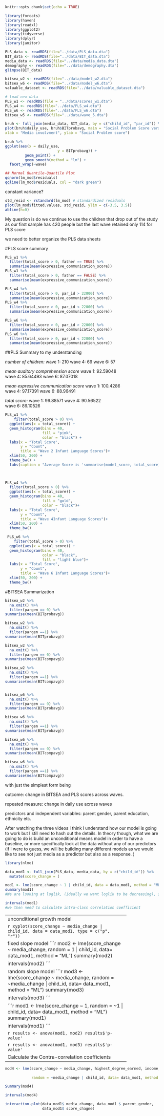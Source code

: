 

```r
knitr::opts_chunk$set(echo = TRUE)
```

```r
library(forcats)
library(haven)
library(readxl)
library(ggplot2)
library(tidyverse)
library(dplyr)
library(janitor)
```

```r
PLS_data <- readRDS(file="../data/PLS_data.dta")
BIT_data <- readRDS(file="../data/BIT_data.dta")
media_data <- readRDS(file="../data/media_data.dta")
demography <- readRDS(file="../data/demography.dta")
glimpse(BIT_data)
```

```r
bitsea_w2 <- readRDS(file="../data/model_w2.dta")
bitsea_w6 <- readRDS(file="../data/model_w6.dta")
valuable_dataset <- readRDS(file="../data/valuable_dataset.dta")

# load new data
PLS_w1 <- readRDS(file = "../data/scores_w1.dta")
PLS_w4 <- readRDS(file="../data/PLS_w4.dta")
PLS_w6 <- readRDS(file="../data/PLS_w6.dta")
bitsea_w5 <- readRDS(file="../data/wave_5.dta")

```


```r
bruh <- full_join(media_data, BIT_data, by = c("child_id", "par_id")) %>% 
plot(bruh$daily_use, bruh$BITprobavg, main = "Social Problem Score versus media involvment",
xlab = "Media involvment", ylab = "Social Problem score")

bruh %>% 
ggplot(aes(x = daily_use,
                        y = BITprobavg)) +
         geom_point() +
         geom_smooth(method = "lm") +
  facet_wrap(~wave)
```

```r
## Normal Quantile-Quantile Plot
qqnorm(lm_mod$residuals)
qqline(lm_mod$residuals, col = "dark green")
```


constant variance?
```r
std_resid <- rstandard(lm_mod) # standardized residuals
plot(lm_mod$fitted.values, std_resid, ylim = c(-3.5, 3.5))
abline(h=0)
```


My question is do we continue to use the children that drop out of the study as our first sample has 420 people but the last wave retained only 114 for PLS score

we need to better organize the PLS data sheets 

#PLS score summary
```r
PLS_w1 %>% 
  filter(total_score > 0, father == TRUE) %>%
  summarise(mean(expressive_communication_score))
PLS_w1 %>% 
  filter(total_score > 0, father == FALSE) %>%
  summarise(mean(expressive_communication_score))

PLS_w4 %>%
  filter(total_score > 0, par_id > 22000) %>%
  summarise(mean(expressive_communication_score))
PLS_w4 %>%
  filter(total_score > 0, par_id < 22000) %>%
  summarise(mean(expressive_communication_score))

PLS_w6 %>%
  filter(total_score > 0, par_id > 22000) %>%
  summarise(mean(expressive_communication_score))
PLS_w6 %>%
  filter(total_score > 0, par_id < 22000) %>%
  summarise(mean(expressive_communication_score))
```
##PLS Summary to my understanding

_number of children:_
wave 1: 210
wave 4: 69
wave 6: 57

_mean auditory comprehension score_
wave 1: 92.59048	
wave 4: 85.64493
wave 6: 87.07018

_mean expressive communication score_
wave 1: 100.4286	
wave 4: 97.17391
wave 6: 88.96491

_total score:_
wave 1: 96.88571
wave 4: 90.56522	
wave 6: 86.10526

```r
PLS_w1 %>% 
    filter(total_score > 0) %>% 
  ggplot(aes(x = total_score)) +
  geom_histogram(bins = 40,
                 fill = "pink",
                 color = "black") +
  labs(x = "Total Score",
       y = "Count",
       title = "Wave 2 Infant Language Scores")+
  xlim(50, 200) +
  theme_bw() +
  labs(caption = "Average Score is 'summarise(model_score, total_score)'")
  
  

PLS_w4 %>% 
  filter(total_score > 0) %>% 
  ggplot(aes(x = total_score)) +
  geom_histogram(bins = 40,
                 fill = "gold",
                 color = "black")+
  labs(x = "Total Score",
       y = "Count",
       title = "Wave 4Infant Language Scores")+
  xlim(50, 200) +
  theme_bw()

 PLS_w6 %>% 
    filter(total_score > 0) %>% 
  ggplot(aes(x = total_score)) +
  geom_histogram(bins = 40,
                 color = "black",
                 fill = "light blue")+
  labs(x = "Total Score",
       y = "Count",
       title = "Wave 6 Infant Language Scores")+
  xlim(50, 200) +
  theme_bw()
```

#BITSEA Summarization   
```r
bitsea_w2 %>% 
  na.omit() %>% 
  filter(pargen == 0) %>% 
summarise(mean(BITprobavg))

bitsea_w2 %>% 
  na.omit() %>% 
  filter(pargen ==1) %>% 
summarise(mean(BITprobavg))

bitsea_w2 %>% 
  na.omit() %>% 
  filter(pargen == 0) %>% 
summarise(mean(BITcompavg))

bitsea_w2 %>% 
  na.omit() %>% 
  filter(pargen ==1) %>% 
summarise(mean(BITcompavg))


bitsea_w6 %>% 
  na.omit() %>% 
  filter(pargen == 0) %>% 
summarise(mean(BITprobavg))

bitsea_w6 %>% 
  na.omit() %>% 
  filter(pargen ==1) %>% 
summarise(mean(BITprobavg))

bitsea_w6 %>% 
  na.omit() %>% 
  filter(pargen == 0) %>% 
summarise(mean(BITcompavg))

bitsea_w6 %>% 
  na.omit() %>% 
  filter(pargen ==1) %>% 
summarise(mean(BITcompavg))


```

with just the simplest form being

outcome: 
change in BITSEA and PLS scores across waves.

repeated measure: 
change in daily use across waves

predictors and independent variables: 
parent gender, parent education, ethnicity etc.


After watching the three videos I think I understand how our model is going to work but I still need to hash out the details. In theory though, what we are going to do is build an unconditional means model in order to have a baseline, or more specifically look at the data without any of our predictors (if I were to guess, we will be building many different models as we would like to see not just media as a predictor but also as a response. )



```r
library(nlme)
```

```r
data_mod1 <- full_join(PLS_data, media_data, by = c("child_id")) %>% 
  mutate(score_change = )
```

```r
mod1 <- lme(score_change ~ 1 | child_id, data = data_mod1, method = "ML")
summary(mod1)
#We are looking at loglik, (Ideally we want loglik to be decreasing), stddiv, fixed effects (intercept value )
```

```r
intervals(mod1)
#we then need to calculate intra-class correlation coefficient
```


--------------------------------------------------------
unconditional growth model
```r
library(lattice)
```

```r
xyplot(score_change ~ media_change | child_id, data = data_mod1, type = c("p", "r"))
```


fixed slope model 
```r
mod2 <- lme(score_change ~ media_change, random = 1 | child_id, data= data_mod1, method = "ML")
summary(mod2)

intervals(mod2)
```

random slope model 
```r
mod3 <- lme(score_change ~ media_change, random = ~media_change | child_id, data= data_mod1, method = "ML")
summary(mod3)

intervals(mod3)
```

```r
mod1 <- lme(score_change ~ 1, random = ~1 | child_id, data= data_mod1, method = "ML")
summary(mod1)

intervals(mod1)
```

```r
results <- anova(mod1, mod2)
results$'p-value'
```

```r
results <- anova(mod1, mod3)
results$'p-value'
```

Calculate the Contra-correlation coefficients 

--------------------------------------------------------------

```r
mod4 <- lme(score_change ~ media_change, highest_degree_earned, income, INSERT OTHER PREDICTORS THAT MAY REDUCE CLUSTERING
            
            random = ~media_change | child_id, data= data_mod1, method = "ML")

Summary(mod4)

intervals(mod4)
```

```r
interaction.plot(data_mod1$ media_change, data_mod1 $ parent_gender,
                 data_mod1$ score_chagne)


```





